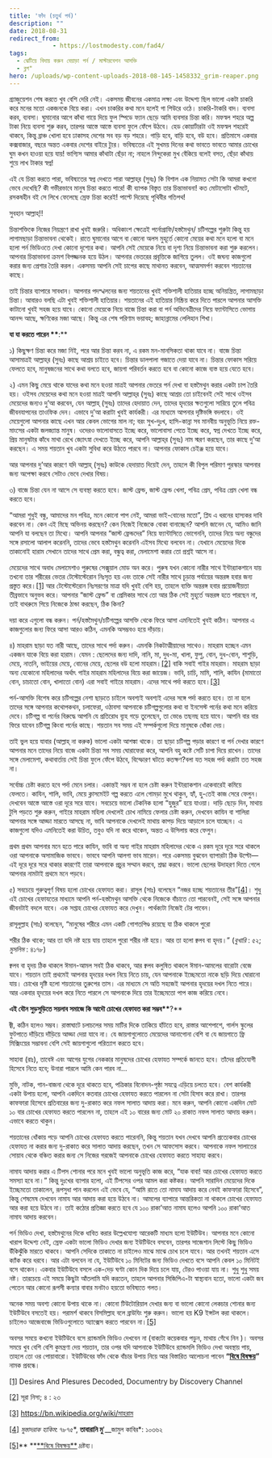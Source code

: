 ```yaml
---
title: 'ফাঁদ (চতুর্থ পর্ব)'
description: ""
date: 2018-08-31
redirect_from: 
            - https://lostmodesty.com/fad4/
tags: 
  - ঝেটিয়ে বিদায় করুন বেয়াড়া পর্ন / মাস্টারবেশন আসক্তি
  - ব্লগ"
hero: /uploads/wp-content-uploads-2018-08-145-1458332_grim-reaper.png
---
```

গ্র্যাজুয়েশন শেষ করতে খুব বেশি দেরি নেই। একসময় জীবনের একমাত্র লক্ষ্য এবং উদ্দেশ্য ছিল ভালো একটা চাকরি করে মনের মতো একজনকে বিয়ে করা। এখন চাকরির কথা মনে হলেই গা শিউরে ওঠে। চাকরি-টাকরি বাদ। ব্যবসা করব, ব্যবসা। ঘুমানোর আগে কাঁথা গায়ে দিয়ে ফুল স্পিডে ফ্যান ছেড়ে আমি ব্যবসার চিন্তা করি। মফস্বল শহরে অল্প টাকা নিয়ে ব্যবসা শুরু করব, তারপর আস্তে আস্তে ব্যবসা ফুলে ফেঁপে উঠবে। হেড কোয়ার্টারটা ওই মফস্বল শহরেই থাকবে, কিন্তু ব্রাঞ্চ খোলা হবে ঢাকাসহ দেশের সব বড় বড় শহরে। গাড়ি হবে, বাড়ি হবে, বউ হবে। প্রতিমাসে একবার কক্সবাজার, বছরে অন্তত একবার দেশের বাইরে ট্যুর। ভবিষ্যতের এই সুখময় দিনের কথা ভাবতে ভাবতে আমার চোখের ঘুম কখন হাওয়া হয়ে যায়! ভাগ্যিস আমার কাঁথাটা ছেঁড়া না; নাহলে নিন্দুকেরা মুখ বেঁকিয়ে বলেই বসত, ছেঁড়া কাঁথায় শুয়ে লাখ টাকার স্বপ্ন!

এই যে চিন্তা করতে পারা, ভবিষ্যতের স্বপ্ন দেখতে পারা আল্লাহ্‌র (সুবঃ) কি বিশাল এক নিয়ামত সেটা কি আমরা কখনো ভেবে দেখেছি? কী গভীরভাবে মানুষ চিন্তা করতে পারে! কী ব্যাপক বিস্তৃত তার চিন্তাভাবনা! কত মোটাসোটা খটমটে, রসকষহীন বই সে লিখে ফেলেছে স্রেফ চিন্তা করেই! পাল্টে দিয়েছে পৃথিবীর গতিপথ!

সুবহান আল্লাহ্‌!!

চিন্তাশক্তিকে নিজের নিয়ন্ত্রণে রাখা খুবই জরুরি। অধিকাংশ ক্ষেত্রেই পর্নোগ্রাফি/হস্তমৈথুন/ চটিগল্পের শুরুটা কিন্তু হয় লাগামছাড়া চিন্তাভাবনা থেকেই। রাতে ঘুমানোর আগে বা কোনো অলস মুহূর্তে কোনো মেয়ের কথা মনে হলো বা মনে হলো পর্ন ভিডিওতে দেখা কোনো দৃশ্যের কথা। আপনি সেই মেয়েকে নিয়ে বা দৃশ্য নিয়ে চিন্তাভাবনা করা শুরু করলেন। আপনার চিন্তাভাবনা ক্রমশ বিপজ্জনক হয়ে উঠল। আপনার ভেতরের প্রবৃত্তিকে জাগিয়ে তুলল। ওই জঘন্য কাজগুলো করার জন্য প্রেশার তৈরি করল। একসময় আপনি সেই চাপের কাছে মাথানত করবেন, আত্মসমর্পণ করবেন শয়তানের কাছে।

তাই চিন্তার ব্যাপারে সাবধান। আপনার পদস্খলনের জন্য শয়তানের খুবই শক্তিশালী হাতিয়ার হচ্ছে অনিয়ন্ত্রিত, লাগামছাড়া চিন্তা। আবারও বলছি এটা খুবই শক্তিশালী হাতিয়ার। শয়তানের এই হাতিয়ার নিষ্ক্রিয় করে দিতে পারলে আপনার আসক্তি কাটানো খুবই সহজ হয়ে যাবে। কোনো মেয়েকে নিয়ে বাজে চিন্তা করা বা পর্ন অভিনেত্রীদের নিয়ে ফ্যান্টাসিতে ভোগায় আনন্দ আছে, ক্ষণিকের মজা আছে। কিন্তু এর শেষ পরিণাম ভয়াবহ; জাহান্নামের লেলিহান শিখা।

**যা যা করতে পারেন \*\***:\*\*

১) কিছুক্ষণ চিন্তা করে মজা নিই, পরে আর চিন্তা করব না, এ রকম মন-মানসিকতা থাকা যাবে না। বাজে চিন্তা আসামাত্রই আল্লাহ্‌র (সুবঃ) কাছে আশ্রয় চাইতে হবে। চিন্তার ডালপালা গজাতে দেয়া যাবে না। চিন্তার ফোকাস সরিয়ে ফেলতে হবে, মানুষজনের সাথে কথা বলতে হবে, জায়গা পরিবর্তন করতে হবে বা কোনো কাজে ব্যস্ত হয়ে যেতে হবে।

২) এমন কিছু মেয়ে থাকে যাদের কথা মনে হওয়া মাত্রই আপনার ভেতরে পর্ন দেখা বা হস্তমৈথুন করার একটা চাপ তৈরি হয়। ওইসব মেয়েদের কথা মনে হওয়া মাত্রই আপনি আল্লাহ্‌র (সুবঃ) কাছে আশ্রয় তো চাইবেনই সেই সাথে ওইসব মেয়েদের জন্যও দু’আ করবেন, যেন আল্লাহ্‌ (সুবঃ) তাদের হেদায়াত দেন, তাদের হৃদয়ের ক্ষতগুলো সারিয়ে তুলে পবিত্র জীবনযাপনের তাওফিক দেন। এভাবে দু’আ করাটা খুবই কার্যকরী। এর মাধ্যমে আপনার দৃষ্টিভঙ্গি বদলাবে। ওই মেয়েগুলো আপনার কাছে এখন আর কেবল ভোগের মাল না; বরং সুখ-দুঃখ, হাসি-কান্না সব মানবীয় অনুভূতি নিয়ে রক্ত-মাংসের একটা জলজ্যান্ত মানুষ। ওদেরও ভালোবাসতে ইচ্ছে করে, ভালোবাসা পেতে ইচ্ছে করে, স্বপ্ন দেখতে ইচ্ছে করে, প্রিয় মানুষটার কাঁধে মাথা রেখে জ্যোৎস্না দেখতে ইচ্ছে করে, আপনি আল্লাহ্‌র (সুবঃ) নাম স্মরণ করছেন, তার কাছে দু’আ করছেন। এ সময় শয়তান খুব একটা সুবিধা করে উঠতে পারবে না। আপনার ফোকাস চেইঞ্জ হয়ে যাবে।

আর আপনার দু’আর কারণে যদি আল্লাহ্‌ (সুবঃ) কাউকে হেদায়াত দিয়েই দেন, তাহলে কী বিপুল পরিমাণ পুরস্কার আপনার জন্য অপেক্ষা করবে সেটাও ভেবে দেখার বিষয়।

৩) বাজে চিন্তা যেন না আসে সে ব্যবস্থা করতে হবে। জাস্ট ফ্রেন্ড, জাস্ট ফ্রেন্ড খেলা, পবিত্র প্রেম, পবিত্র প্রেম খেলা বন্ধ করতে হবে।

“আমরা শুধুই বন্ধু, আমাদের মন পবিত্র, মনে কোনো পাপ নেই, আমরা ভাই-বোনের মতো”, প্লিয এ ধরনের হাস্যকর দাবি করবেন না। কেন এই মিছে অভিনয় করছেন? কেন নিজেই নিজেকে বোকা বানাচ্ছেন? আপনি জানেন যে, আমিও জানি আপনি যা বলছেন তা মিথ্যে। আপনি আপনার “জাস্ট ফ্রেন্ডদের” নিয়ে ফ্যান্টাসিতে ভোগেননি, তাদের নিয়ে অন্য বন্ধুদের সঙ্গে রসালো আলাপ করেননি, তাদের ভেবে হস্তমৈথুন করেননি এইসব মিথ্যে বলবেন না। যেখানে মেয়েদের দিকে তাকানোই হারাম সেখানে তাদের সাথে প্রেম করা, বন্ধুত্ব করা, মেলামেশা করার তো প্রশ্নই আসে না।

মেয়েদের সাথে অবাধ মেলামেশাও পুরুষের সেক্সুয়াল মোড অন করে। পুরুষ যখন কোনো নারীর সাথে ইন্টার‍্যাকশানে যায় তখনো তার শরীরের ভেতর টেস্টোস্টেরোন নিঃসৃত হয় এবং তাকে সেই নারীর সাথে চূড়ান্ত পর্যায়ের অন্তরঙ্গ হবার জন্য প্রস্তুত করে।[\[1\]](https://www.blogger.com/blogger.g?blogID=606604752833102909#_ftn1) আর টেস্টোস্টেরোন নিঃসরণের মাত্রা যদি খুবই বেশি হয়, তাহলে ব্যক্তি অন্তরঙ্গ হবার প্রয়োজনীয়তা তীব্রভাবে অনুভব করে। আপনার “জাস্ট ফ্রেন্ড” বা প্রেমিকার সাথে তো আর ঠিক সেই মুহূর্তে অন্তরঙ্গ হতে পারছেন না, তাই বাথরুমে গিয়ে নিজেকে ঠান্ডা করছেন, ঠিক কিনা?

দয়া করে এগুলো বন্ধ করুন। পর্ন/হস্তমৈথুন/চটিগল্পের আসক্তি থেকে ফিরে আসা এমনিতেই খুবই কঠিন। আপনার এ কাজগুলোর জন্য ফিরে আসা আরও কঠিন, এমনকি অসম্ভবও হয়ে দাঁড়ায়।

৪) মাহরাম ছাড়া যত নারী আছে, তাদের সাথে পর্দা করুন। এমনকি নিকটাত্মীয়াদের সাথেও। মাহরাম হচ্ছেন এমন একজন যাকে বিয়ে করা হারাম। যেমন : ছেলেদের জন্য দাদি, নানি, মা, দুধ-মা, খালা, ফুপু, বোন, দুধ-বোন, শাশুড়ি, মেয়ে, নাতনি, ভাইয়ের মেয়ে, বোনের মেয়ে, ছেলের বউ হলো মাহরাম।[\[2\]](https://www.blogger.com/blogger.g?blogID=606604752833102909#_ftn2) বাকি সবাই গাইর মাহরাম। মাহরাম ছাড়া অন্য যেকোনো মহিলাদের অর্থাৎ গাইর মাহরাম মহিলাদের বিয়ে করা জায়েজ। ভাবি, চাচি, মামি, শালি, কাযিন (মামাতো বোন, চাচাতো বোন, খালাতো বোন) এরা সবাই গাইরে মাহরাম। এদের সাথে পর্দা করতে হবে।[\[3\]](https://www.blogger.com/blogger.g?blogID=606604752833102909#_ftn3)

পর্ন-আসক্তি বিশেষ করে চটিগল্পের নেশা ছাড়তে চাইলে অবশ্যই অবশ্যই এদের সঙ্গে পর্দা করতে হবে। তা না হলে তাদের সঙ্গে আপনার কথোপকথন, চলাফেরা, ওঠাবসা আপনাকে চটিগল্পগুলোর কথা বা ইনসেস্ট পর্নের কথা মনে করিয়ে দেবে। চটিগল্প বা পর্নের বিরুদ্ধে আপনি যে প্রতিরোধ ব্যূহ গড়ে তুলেছেন, তা ভেঙে তছনছ হয়ে যাবে। আপনি বার বার ফিরে যাবেন চটিগল্প কিংবা পর্নের কাছে। শয়তান সব সময় এই সম্পর্কগুলো দিয়ে মানুষকে ধোঁকা দেয়।

তাই ভুল হয়ে যাবার (আল্লাহ্‌ না করুক) ভালো একটা আশঙ্কা থাকে। তা ছাড়া চটিগল্প পড়ার কারণে বা পর্ন দেখার কারণে আপনার মনে তাদের নিয়ে বাজে একটা চিন্তা সব সময় ঘোরাফেরা করে, আপনি বহু কষ্টে সেটি চাপা দিয়ে রাখেন। তাদের সঙ্গে মেলামেশা, কথাবার্তায় সেই চিন্তা ফুলে ফেঁপে উঠবে, বিস্ফোরণ ঘটতে কতক্ষণ?বলা যত সহজ পর্দা করাটা তত সহজ না।

সর্বোচ্চ চেষ্টা করতে হবে পর্দা মেনে চলার। একান্তই সম্ভব না হলে চেষ্টা করুন ইন্টার‍্যাকশান একেবারেই কমিয়ে ফেলতে। কাযিন, শালি, ভাবি, মেয়ে ক্লাসমেইট গল্প করতে এলে গোমড়া মুখে থাকুন, হ্যাঁ, হু-তেই কাজ সেরে ফেলুন। দেখবেন আস্তে আস্তে ওরা দূরে সরে যাবে। সবচেয়ে ভালো টেকনিক হলো “হুজুর” হয়ে যাওয়া। দাড়ি ছেড়ে দিন, মাথায় টুপি পড়তে শুরু করুন, গাইরে মাহরাম মহিলা দেখলেই চোখ নামিয়ে ফেলার চেষ্টা করুন, দেখবেন কাযিন বা শালিরা আপনার সঙ্গে আড্ডা মারতে আসছে না, ভাবি আপনাকে দেখলেই মাথায় কাপড় দিয়ে আড়ালে চলে যাচ্ছেন। এ কাজগুলো যদিও এমনিতেই করা উচিত, তবুও যদি না করে থাকেন, অন্তত এ উসিলায় করে ফেলুন।

প্রথম প্রথম আপনার মনে হতে পারে কাযিন, ভাবি বা অন্য গাইর মাহরাম মহিলাদের থেকে এ রকম দূরে দূরে সরে থাকলে ওরা আপনাকে অসামাজিক ভাববে। ভাববে আপনি আলগা ভাব মারেন। পরে একসময় বুঝবেন ব্যাপারটা ঠিক উল্টো—এই দূরে দূরে সরে থাকার কারণেই তারা আপনাকে প্রচুর সম্মান করবে, শ্রদ্ধা করবে। ভালো ছেলের উদাহরণ দিতে গেলে আপনার নামটাই প্রথমে মনে পড়বে।

৫) সবচেয়ে গুরুত্বপূর্ণ বিষয় হলো চোখের হেফাযত করা। রাসূল (সাঃ) বলেছেন “নজর হচ্ছে শয়তানের তীর”[\[4\]](https://www.blogger.com/blogger.g?blogID=606604752833102909#_ftn4)। শুধু এই চোখের হেফাযতের মাধ্যমে আপনি পর্ন-হস্তমৈথুন আসক্তি থেকে নিজেকে বাঁচাতে তো পারবেনই, সেই সঙ্গে আপনার জীবনটাই বদলে যাবে। এক সপ্তাহ চোখের হেফাযত করে দেখুন। পার্থক্যটা নিজেই টের পাবেন।

রাসূলুল্লাহ (সাঃ) বলেছেন, “মানুষের শরীরে এমন একটি গোশতপিণ্ড রয়েছে যা ঠিক থাকলে পুরো

শরীর ঠিক থাকে; আর তা যদি নষ্ট হয়ে যায় তাহলে পুরো শরীর নষ্ট হয়ে। আর তা হলো ক্বলব বা হৃদয়।” (_বুখারি_ : ৫২; _মুসলিম_ : ৪১৭৮)

ক্বলব বা হৃদয় ঠিক থাকলে ঈমান-আমল সবই ঠিক থাকবে, আর ক্বলব কলুষিত থাকলে ঈমান-আমলের বারোটা বেজে যাবে। শয়তান তাই প্রথমেই আপনার হৃদয়ের দখল নিয়ে নিতে চায়, যেন আপনাকে ইচ্ছেমতো নাকে ছড়ি দিয়ে ঘোরানো যায়। চোখের দৃষ্টি হলো শয়তানের তুরুপের তাস। এর মাধ্যমে সে অতি সহজেই আপনার হৃদয়ের দখল নিতে পারে। আর একবার হৃদয়ের দখল করে নিতে পারলে সে আপনাকে দিয়ে তার ইচ্ছেমতো পাপ কাজ করিয়ে নেবে।

**এই যৌন সুড়সুড়িতে সয়লাব সমাজে কি আদৌ চোখের হেফাযত করা সম্ভব\*\***?\*\*

জ্বী, কঠিন হলেও সম্ভব। রাস্তাঘাটে চলাচলের সময় মাটির দিকে তাকিয়ে হাঁটতে হবে, রাস্তার আশেপাশে, গার্লস স্কুলের ফুটপাতে দাঁড়িয়ে দাঁড়িয়ে আড্ডা দেয়া যাবে না। যে জায়গাগুলোতে মেয়েদের আনাগোনা বেশি বা যে জায়গাতে ফ্রি মিক্সিংয়ের সম্ভাবনা বেশি সেই জায়গাগুলো পরিত্যাগ করতে হবে।

সাহাবা (রাঃ), তাবেঈ এবং আগের যুগের নেককার মানুষদের চোখের হেফাযত সম্পর্কে জানতে হবে। তাঁদের প্রতিযোগী হিসেবে নিতে হবে; উনারা পারলে আমি কেন পারব না...

মুভি, নাটক, গান-বাজনা থেকে দূরে থাকতে হবে, পত্রিকার বিনোদন-পৃষ্ঠা সযত্নে এড়িয়ে চলতে হবে। বেশ কার্যকরী একটা উপায় হলো, আপনি একদিনে কতবার চোখের হেফাযত করতে পারলেন না সেটা হিসাব করে রাখা। তারপর কাফফারা হিসেবে প্রতিবারের জন্য দু-রাকাত করে নফল সালাত আদায় করা। মনে করুন, আপনি কোনো একদিন মোট ১০ বার চোখের হেফাযত করতে পারলেন না, তাহলে এই ১০ বারের জন্য মোট ২০ রাকাত নফল সালাত আদায় করুন। এভাবে করতে থাকুন।

শয়তানের ধোঁকায় পড়ে আপনি চোখের হেফাযত করতে পারেননি, কিন্তু শয়তান যখন দেখবে আপনি প্রত্যেকবার চোখের হেফাযত না করার জন্য দু-রাকাত করে সালাত আদায় করছেন, তখন সে আফসোস করবে। আপনাকে নফল সালাতের সোয়াব থেকে বঞ্চিত করার জন্য সে নিজের গরজেই আপনাকে চোখের হেফাযত করতে সাহায্য করবে।

নামায আদায় করার এ টিপস শোনার পরে মনে খুবই ভালো অনুভূতি কাজ করে, “যাক বাবা! আর চোখের হেফাযত করতে সমস্যা হবে না।” কিন্তু দুঃখের ব্যাপার হলো, এই টিপসের ওপর আমল করা কষ্টকর। আপনি সারাদিন মেয়েদের দিকে ইচ্ছেমতো তাকালেন, রূপসুধা পান করলেন এই ভেবে যে, “আমি রাতে তো নামায আদায় করে নেবই কাফফারা হিসেবে”, কিন্তু শেষমেষ দেখবেন নামায আর আদায় করা হয়ে উঠবে না। আমলের ব্যাপারে আন্তরিকতা না থাকলে চোখের হেফাযত আর করা হয়ে উঠবে না। তাই কঠোর প্রতিজ্ঞা করতে হবে যে ১০০ রাকা’আত নামায হলেও আপনি ১০০ রাকা’আত নামায আদায় করবেন।

পর্ন ভিডিও দেখা, হস্তমৈথুনের দিকে ধাবিত করার উল্লেখযোগ্য আরেকটি মাধ্যম হলো ইউটিউব। আপনার মনে কোনো খারাপ উদ্দেশ্য নেই, স্রেফ একটা ভালো ভিডিও দেখার জন্য ইউটিউবে বসবেন, তারপর সাজেশান লিস্টে কিছু ভিডিও উঁকিঝুঁকি মারতে থাকবে। আপনি সেদিকে তাকাতে না চাইলেও মাঝে মাঝে চোখ চলে যাবে। আর তখনই শয়তান এসে ক্যাঁক করে ধরবে। আর এটা বলবেন না যে, ইউটিউবে ১০ মিনিটের জন্য ভিডিও দেখতে বসে আপনি কেবল ১০ মিনিটই বসে থাকেন। একবার ইউটিউবে বসলে এক-দেড় ঘণ্টা কোন দিক দিয়ে চলে যায়, টেরও পাওয়া যায় না। শুধু শুধু সময় নষ্ট। তারচেয়ে এই সময়ে কিছুটা আঁতলামি যদি করতেন, তাহলে আপনার সিজিপিএ-টা স্বাস্থ্যবান হতো, ভালো একটা জব পেতেন আর কোনো রূপসী কন্যার বাবার মনটাও হয়তো ভবিষ্যতে গলত।

অনেক সময় অবশ্য কোনো উপায় থাকে না। কোনো টিউটোরিয়াল দেখার জন্য বা ভালো কোনো লেকচার শোনার জন্য ইউটিউবে বসতেই হয়। পরামর্শ থাকবে বিসমিল্লাহ বলে ব্রাউযিং শুরু করুন। ভালো হয় K9 ইন্সটল করা থাকলে। চাইলেও আজেবাজে ভিডিওগুলোতে অ্যাক্সেস করতে পারবেন না।[\[5\]](https://www.blogger.com/blogger.g?blogID=606604752833102909#_ftn5)

অবসর সময়ে কখনো ইউটিউবে বসে র‍্যান্ডমলি ভিডিও দেখবেন না (বাক্যটা কয়েকবার পড়ুন, মাথায় গেঁথে নিন )। অবসর সময়ে খুব বেশি বেশি কুমন্ত্রণা দেয় শয়তান, তার ওপর যদি আপনাকে ইউটিউবে র‍্যান্ডমলি ভিডিও দেখা অবস্থায় পায়, তাহলে তো ওর পোয়াবারো। ইউটিউবের ফাঁদ থেকে বাঁচার উপায় নিয়ে আর বিস্তারিত আলোচনা পাবেন **“[বিষে বিষক্ষয়](http://lostmodesty.blogspot.com/2016/12/blog-post_14.html)”** নামক প্রবন্ধে।

[\[1\]](https://www.blogger.com/blogger.g?blogID=606604752833102909#_ftnref1) Desires And Plesures Decoded, Documentry by Discovery Channel

[\[2\]](https://www.blogger.com/blogger.g?blogID=606604752833102909#_ftnref2) সূরা নিসা; ৪ : ২৩

[\[3\]](https://www.blogger.com/blogger.g?blogID=606604752833102909#_ftnref3) https://bn.wikipedia.org/wiki/মাহরাম

[\[4\]](https://www.blogger.com/blogger.g?blogID=606604752833102909#_ftnref4) _মুস্তাদরাক হাকিম_: ৭৮৭৫*, **তাবারানি মু**'\_\_জামুল কাবির*: ১০৩৬২

[\[5\]](https://www.blogger.com/blogger.g?blogID=606604752833102909#_ftnref5)\*\* **[**বিষে বিষক্ষয়\*\*](http://lostmodesty.blogspot.com/2016/12/blog-post_14.html) দ্রষ্টব্য।
